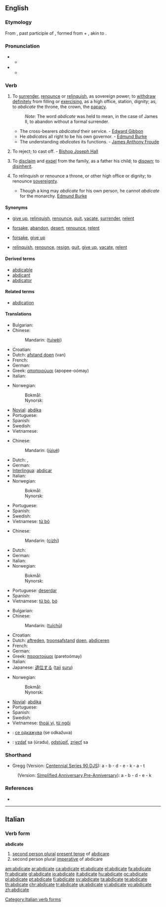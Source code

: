 ==English==

===Etymology===
From {{etyl|la}} {{term|abdicatus|lang=la}}, past participle of {{term|abdicare|lang=la}}, formed from {{term|ab-|lang=la}} + {{term|dicare||to proclaim|lang=la}}, akin to {{term|dicere||to say|lang=la}}.

===Pronunciation===
* {{a|RP}}
** {{IPA|/ˈæbdɪkeɪt/}}
* {{a|US}}
** {{SAMPA|/{bdIkEt/}}

===Verb===
{{en-verb|abdicat|ing}}

# {{transitive}} To [[surrender]], [[renounce]] or [[relinquish]], as sovereign power; to [[withdraw]] [[definitely]] from filling or [[exercising]], as a high office, station, dignity; as, to ''abdicate'' the throne, the crown, the [[papacy]].
#: ''Note:'' The word ''abdicate'' was held to mean, in the case of James II, to abandon without a formal surrender.
#* The cross-bearers ''abdicated'' their service. - [[w:Edward Gibbon|Edward Gibbon]]
#* He ''abdicates'' all right to be his own governor. - [[w:Edmund Burke|Edmund Burke]]
#* The understanding ''abdicates'' its functions. - [[w:James Anthony Froude|James Anthony Froude]]
# {{transitive}} {{obsolete}} To reject; to cast off. - [[w:Joseph Hall (bishop)|Bishop Joseph Hall]]
# {{transitive}} {{legal}} To [[disclaim]] and [[expel]] from the family, as a father his child; to [[disown]]; to [[disinherit]].
# {{intransitive}} To relinquish or renounce a throne, or other high office or dignity; to renounce [[sovereignty]].
#* Though a king may ''abdicate'' for his own person, he cannot ''abdicate'' for the monarchy. [[w:Edmund Burke|Edmund Burke]]

====Synonyms====
* {{sense|surrender, renounce, or relinquish}} [[give up]], [[relinquish]], [[renounce]], [[quit]], [[vacate]], [[surrender]], [[relent]]
* {{sense|reject; cast off}} [[forsake]], [[abandon]], [[desert]], [[renounce]], [[relent]]
* {{sense|disclaim and expel from family; disown; disinherit}} [[forsake]], [[give up]]
* {{sense|relinquish or renounce a high office or sovereignty}} [[relinquish]], [[renounce]], [[resign]], [[quit]], [[give up]], [[vacate]], [[relent]]

====Derived terms====
* [[abdicable]]
* [[abdicant]]
* [[abdicator]]

====Related terms====
* [[abdication]]

====Translations====
{{trans-top|to surrender or relinquish}}
* Bulgarian: {{t|bg|отказвам се от|sc=Cyrl}}
* Chinese:
*: Mandarin: {{zh-ts|退位|退位}} ([[tuì]][[wèi]])
* Croatian: {{t-|hr|abdicirati|alt=abdicírati}}
* Dutch: [[afstand doen]] (van)
* French: {{t+|fr|abdiquer}}
* German: {{t+|de|abdanken}}
* Greek: [[αποποιούμαι]] (apopee-oómay)
* Italian: {{t+|it|abdicare}}
{{trans-mid}}
* Norwegian:
*: Bokmål: {{t|no|frasi seg}}
*: Nynorsk: {{t|nn|fråseie seg|xs=Norwegian Nynorsk}}
* [[Novial]]: [[abdika]]
* Portuguese: {{t+|pt|abdicar}}
* Spanish: {{t+|es|abdicar}}
* Swedish: {{t+|sv|ge upp}}
* Vietnamese: {{t+|vi|từ bỏ|xs=Vietnamese}}
{{trans-bottom}}

{{trans-top|to reject}}
* Chinese:
*: Mandarin: {{zh-ts|拒絕|拒绝}} ([[jù]][[jué]])
* Dutch: {{t+|nl|weigeren}}, {{t+|nl|afwijzen}}
* German: {{t|de|verweigern}}
* [[Interlingua]]: [[abdicar]]
* Italian: {{t+|it|abdicare}}
* Norwegian:
*: Bokmål: {{t|no|avvise}}
*: Nynorsk: {{t|nn|avvise|xs=Norwegian Nynorsk}}
{{trans-mid}}
* Portuguese: {{t+|pt|abdicar}}
* Spanish: {{t+|es|abdicar}}
* Swedish: {{t+|sv|avvisa}}
* Vietnamese: [[từ bỏ]]
{{trans-bottom}}

{{trans-top|to disinherit}}
* Chinese:
*: Mandarin: {{zh-ts|辭職|辞职}} ([[cí]][[zhí]])
* Dutch: {{t-|nl|onterven}}
* German: {{t|de|ausstoßen}}
* Italian: {{t+|it|abdicare}}
* Norwegian:
*: Bokmål: {{t|no|fornekte}}
*: Nynorsk: {{t|nn|fornekte|xs=Norwegian Nynorsk}}
{{trans-mid}}
* Portuguese: [[deserdar]]
* Spanish: {{t+|es|abdicar}}
* Vietnamese: [[từ bỏ]], [[bỏ]]
{{trans-bottom}}

{{trans-top|to renounce a throne}}
* Bulgarian: {{t|bg|абдикирам|sc=Cyrl}}
* Chinese:
*: Mandarin: {{zh-ts|退出|退出}} ([[tuì]][[chū]])
* Croatian: {{t-|hr|abdicirati|alt=abdicírati}}
* Dutch: [[aftreden]], [[troonsafstand]] [[doen]], [[abdiceren]]
* French: {{t+|fr|abdiquer}}
* German: {{t+|de|abdanken}}
* Greek: [[παραιτούμαι]] (paretoómay)
* Italian: {{t+|it|abdicare}}
* Japanese: [[退位する]] ([[taii]] [[suru]])
{{trans-mid}}
* Norwegian:
*: Bokmål: {{t+|no|abdisere}}
*: Nynorsk: {{t-|nn|abdisere|xs=Norwegian Nynorsk}}
* [[Novial]]: [[abdika]]
* Portuguese: {{t+|pt|abdicar}}
* Spanish: {{t+|es|abdicar}}
* Swedish: {{t+|sv|abdikera}}
* Vietnamese: [[thoái vị]], [[từ ngôi]]
{{trans-bottom}}

{{checktrans}}
* {{ttbc|Macedonian}}: [[се одкажува]] (se odkažuva)
* {{ttbc|Slovak}}: [[vzdať]] sa (úradu), [[odstúpiť]], [[zriecť]] sa

===Shorthand===
* Gregg (Version: [http://en.wikipedia.org/wiki/Gregg_Shorthand#Centennial_Gregg_Shorthand Centennial],[http://en.wikipedia.org/wiki/Gregg_Shorthand#Series_90_Gregg_Shorthand  Series 90],[http://en.wikipedia.org/wiki/Gregg_Shorthand#Diamond_Jubilee_Gregg_Shorthand  DJS]): a - b - d - e - k - a - t
: (Version: [http://en.wikipedia.org/wiki/Gregg_Shorthand#Simplified_Gregg_Shorthand Simplified],[http://en.wikipedia.org/wiki/Gregg_Shorthand#Anniversary_Gregg_Shorthand Anniversary],[http://en.wikipedia.org/wiki/Gregg_Shorthand#Pre-Anniversary_Gregg_Shorthand Pre-Anniversary]): a - b - d - e - k

===References===
* {{R:Webster 1913|abdicate}}

----

==Italian==

===Verb form===
'''abdicate'''

# [[second person plural]] [[present tense]] of [[abdicare]]
# second person plural [[imperative]] of abdicare

[[Category:Italian verb forms]]

[[am:abdicate]]
[[ar:abdicate]]
[[ca:abdicate]]
[[et:abdicate]]
[[el:abdicate]]
[[fa:abdicate]]
[[fr:abdicate]]
[[gl:abdicate]]
[[io:abdicate]]
[[it:abdicate]]
[[hu:abdicate]]
[[oc:abdicate]]
[[pl:abdicate]]
[[pt:abdicate]]
[[fi:abdicate]]
[[sv:abdicate]]
[[ta:abdicate]]
[[te:abdicate]]
[[th:abdicate]]
[[chr:abdicate]]
[[tr:abdicate]]
[[uk:abdicate]]
[[vi:abdicate]]
[[vo:abdicate]]
[[zh:abdicate]]
